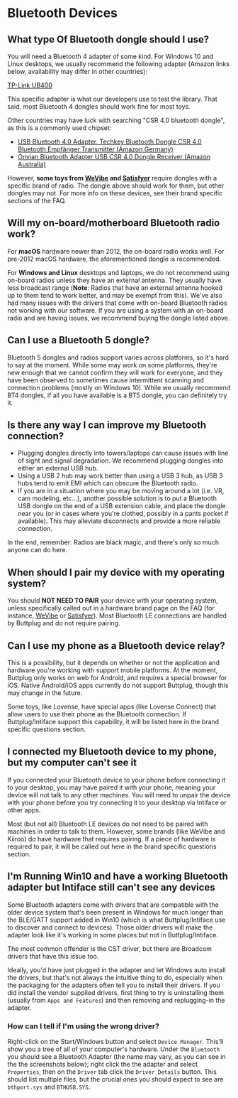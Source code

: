 
# Bluetooth Devices

## What type Of Bluetooth dongle should I use?

You will need a Bluetooth 4 adapter of some kind. For Windows 10 and Linux desktops, we usually recommend the following adapter (Amazon links below, availability may differ in other countries):

[TP-Link UB400](https://www.amazon.com/TP-Link-Bluetooth-Supports-Keyboard-Controllers/dp/B08YFP44SJ)

This specific adapter is what our developers use to test the library. That said, most Bluetooth 4 dongles should work fine for most toys.

Other countries may have luck with searching "CSR 4.0 bluetooth dongle", as this is a commonly used chipset:
- [USB Bluetooth 4.0 Adapter, Techkey Bluetooth Dongle CSR 4.0 Bluetooth Empfänger Transmitter (Amazon Germany)](https://www.amazon.de/Techkey-Bluetooth-Computer-Skype-Anruf-unterst%C3%BCtzt/dp/B07QL7C6WG)
- [Onvian Bluetooth Adapter USB CSR 4.0 Dongle Receiver (Amazon Australia)](https://www.amazon.com.au/Onvian-Bluetooth-Receiver-Transfer-Wireless/dp/B077Z27FTS)


However, **some toys from [WeVibe](/docs/intiface-central/brands/wevibe) and [Satisfyer](/docs/intiface-central/brands/satisfyer)** require dongles with a specific brand of radio. The dongle above should work for them, but other dongles may not. For more info on these devices, see their brand specific sections of the FAQ.

## Will my on-board/motherboard Bluetooth radio work?

For **macOS** hardware newer than 2012, the on-board radio works well. For pre-2012 macOS hardware, the aforementioned dongle is recommended.

For **Windows and Linux** desktops and laptops, we do not recommend using on-board radios unless they have an external antenna. They usually have less broadcast range (**Note**: Radios that have an external antenna hooked up to them tend to work better, and may be exempt from this). We've also had many issues with the drivers that come with on-board Bluetooth radios not working with our software. If you are using a system with an on-board radio and are having issues, we recommend buying the dongle listed above.

## Can I use a Bluetooth 5 dongle?

Bluetooth 5 dongles and radios support varies across platforms, so it's hard to say at the moment.
While some may work on some platforms, they're new enough that we cannot confirm they will work for
everyone, and they have been observed to sometimes cause intermittent scanning and connection
problems (mostly on Windows 10). While we usually recommend BT4 dongles, if all you have available
is a BT5 dongle, you can definitely try it.

## Is there any way I can improve my Bluetooth connection?

* Plugging dongles directly into towers/laptops can cause issues with line of sight and signal
  degradation. We recommend plugging dongles into either an external USB hub.
* Using a USB 2 hub may work better than using a USB 3 hub, as USB 3 hubs tend to emit EMI which can
  obscure the Bluetooth radio.
* If you are in a situation where you may be moving around a lot (i.e. VR, cam modeling, etc...),
  another possible solution is to put a Bluetooth USB dongle on the end of a USB extension cable,
  and place the dongle near you (or in cases where you're clothed, possibly in a pants pocket if
  available). This may alleviate disconnects and provide a more reliable connection.

In the end, remember: Radios are black magic, and there's only so much anyone can do here.

## When should I pair my device with my operating system?

You should **NOT NEED TO PAIR** your device with your operating system, unless specifically called out in a hardware brand page on the FAQ (for instance, [WeVibe](/docs/intiface-central/brands/wevibe) or [Satisfyer](/docs/intiface-central/brands/satisfyer)). Most Bluetooth LE connections are handled by Buttplug and do not require pairing.

## Can I use my phone as a Bluetooth device relay?

This is a possibility, but it depends on whether or not the application and hardware you're working
with support mobile platforms. At the moment, Buttplug only works on web for Android, and requires a
special browser for iOS. Native Android/iOS apps currently do not support Buttplug, though this may
change in the future.

Some toys, like Lovense, have special apps (like Lovense Connect) that allow users to use their
phone as the Bluetooth connection. If Buttplug/Intiface support this capability, it will be listed
here in the brand specific questions section.

## I connected my Bluetooth device to my phone, but my computer can't see it

If you connected your Bluetooth device to your phone before connecting it to your desktop, you may
have paired it with your phone, meaning your device will not talk to any other machines. You will
need to unpair the device with your phone before you try connecting it to your desktop via Intiface
or other apps.

Most (but not all) Bluetooth LE devices do not need to be paired with machines in order to talk to
them. However, some brands (like WeVibe and Kiiroo) do have hardware that requires pairing. If a
piece of hardware is required to pair, it will be called out here in the brand specific questions
section.

## I'm Running Win10 and have a working Bluetooth adapter but Intiface still can't see any devices

Some Bluetooth adapters come with drivers that are compatible with the older device system that's been present in Windows for much longer than the BLE/GATT support added in Win10 (which is what Buttplug/Intiface use to discover and connect to devices). Those older drivers will make the adapter look like it's working in some places but not in Buttplug/Intiface.

The most common offender is the CST driver, but there are Broadcom drivers that have this issue too.

Ideally, you'd have just plugged in the adapter and let Windows auto install the drivers, but that's not always the intuitive thing to do, especially when the packaging for the adapters often tell you to install their drivers. If you did install the vendor supplied drivers, first thing to try is uninstalling them (usually from `Apps and Features`) and then removing and replugging-in the adapter.

### How can I tell if I'm using the wrong driver?

Right-click on the Start/Windows button and select `Device Manager`. This'll show you a tree of all of your computer's hardware. Under the `Bluetooth` you should see a Bluetooth Adapter (the name may vary, as you can see in the the screenshots below); right click the the adapter and select `Properties`, then on the `Driver` tab click the `Driver Details` button. This should list multiple files, but the crucial ones you should expect to see are `bthport.sys` and `BTHUSB.SYS`.

<DocImage src="/img/intiface-central/bluetooth/devman-cst.png" alt="Device Manager - CST Drivers"></DocImage>
<DocImage src="/img/intiface-central/bluetooth/devman-broadcom.png" alt="Device Manager - Broadcom Drivers"></DocImage>
<DocImage src="/img/intiface-central/bluetooth/devman-intel.png" alt="Device Manager - Intel Drivers"></DocImage>
<DocImage src="/img/intiface-central/bluetooth/devman-realtek.png" alt="Device Manager - Realtek Drivers"></DocImage>

